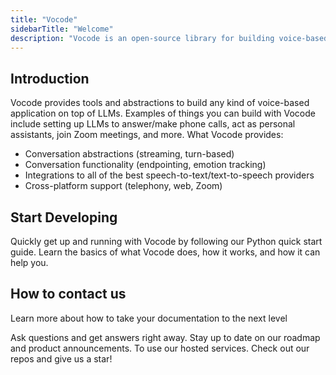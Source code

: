 ```yaml
---
title: "Vocode"
sidebarTitle: "Welcome"
description: "Vocode is an open-source library for building voice-based LLM applications."
---
```


## Introduction

Vocode provides tools and abstractions to build any kind of voice-based application
on top of LLMs. Examples of things you can build with Vocode include setting up LLMs
to answer/make phone calls, act as personal assistants, join Zoom meetings, and more. What Vocode provides:

- Conversation abstractions (streaming, turn-based)
- Conversation functionality (endpointing, emotion tracking)
- Integrations to all of the best speech-to-text/text-to-speech providers
- Cross-platform support (telephony, web, Zoom)

## Start Developing

<CardGroup>
  <Card title="Quick Start" icon="circle-play" href="/python-quickstart">
    Quickly get up and running with Vocode by following our Python quick start
    guide.
  </Card>
  <Card title="Vocode 101" icon="info" href="/what-is-vocode">
    Learn the basics of what Vocode does, how it works, and how it can help you.
  </Card>
</CardGroup>

## How to contact us

Learn more about how to take your documentation to the next level

<CardGroup>
  <Card
    title="Join our Discord server"
    icon="discord"
    href="https://discord.gg/NaU4mMgcnC"
    color="#5865F2"
  >
    Ask questions and get answers right away.
  </Card>
  <Card
    title="Follow us on Twitter"
    icon="twitter"
    href="https://twitter.com/vocodehq"
    color="#1DA1F2"
  >
    Stay up to date on our roadmap and product announcements.
  </Card>
  <Card title="Get an API key" icon="key" href="https://app.vocode.dev">
    To use our hosted services.
  </Card>
  <Card
    title="Give us a star on GitHub"
    icon="star"
    href="https://github.com/vocodedev/vocode-python"
    color="#fbbf24"
  >
    Check out our repos and give us a star!
  </Card>
</CardGroup>
